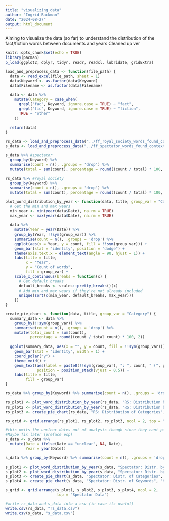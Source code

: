 ```yaml
---
title: "visualizing_data"
author: "Ingrid Backman"
date: "2024-08-27"
output: html_document
---
```

Aiming to visualize the data (so far) to understand the distribution of the fact/fiction words between documents and years
Cleaned up ver

```r
knitr::opts_chunk$set(echo = TRUE)
library(pacman)
p_load(ggplot2, dplyr, tidyr, readr, readxl, lubridate, gridExtra)
```

```r
load_and_preprocess_data <- function(file_path) {
  data <- read_excel(file_path, sheet = 1)
  data$Keyword <- as.factor(data$Keyword)
  data$Filename <- as.factor(data$Filename)
  
  data <- data %>%
    mutate(Category = case_when(
      grepl("fac", Keyword, ignore.case = TRUE) ~ "fact",
      grepl("fic", Keyword, ignore.case = TRUE) ~ "fiction",
      TRUE ~ "other"
    ))
  
  return(data)
}

rs_data <- load_and_preprocess_data("../ff_royal_society_words_found_context_separate.xlsx")
s_data <- load_and_preprocess_data("../ff_spectator_words_found_context_separate.xlsx")
```


```r
s_data %>% #spectator
  group_by(Keyword) %>%
  summarise(count = n(), .groups = 'drop') %>%
  mutate(total = sum(count), percentage = round((count / total) * 100, 1))

rs_data %>% #royal society
  group_by(Keyword) %>%
  summarise(count = n(), .groups = 'drop') %>%
  mutate(total = sum(count), percentage = round((count / total) * 100, 1))
```



```r
plot_word_distribution_by_year <- function(data, title, group_var = "Category") {
  # Get the min and max years
  min_year <- min(year(data$Date), na.rm = TRUE)
  max_year <- max(year(data$Date), na.rm = TRUE)
  
  data %>%
    mutate(Year = year(Date)) %>%
    group_by(Year, !!sym(group_var)) %>%
    summarise(count = n(), .groups = 'drop') %>%
    ggplot(aes(x = Year, y = count, fill = !!sym(group_var))) +
    geom_bar(stat = "identity", position = "dodge") +
    theme(axis.text.x = element_text(angle = 90, hjust = 1)) +
    labs(title = title,
         x = "Year",
         y = "Count of words",
         fill = group_var) +
    scale_x_continuous(breaks = function(x) {
      # Get default breaks
      default_breaks <- scales::pretty_breaks()(x)
      # Add min and max years if they're not already included
      unique(sort(c(min_year, default_breaks, max_year)))
    })
}

create_pie_chart <- function(data, title, group_var = "Category") {
  summary_data <- data %>%
    group_by(!!sym(group_var)) %>%
    summarise(count = n(), .groups = 'drop') %>%
    mutate(total_count = sum(count),
           percentage = round((count / total_count) * 100, 2))
  
  ggplot(summary_data, aes(x = "", y = count, fill = !!sym(group_var))) +
    geom_bar(stat = "identity", width = 1) +
    coord_polar("y") +
    theme_void() +
    geom_text(aes(label = paste0(!!sym(group_var), ": ", count, " (", percentage, "%)")),
              position = position_stack(vjust = 0.5)) +
    labs(title = title,
         fill = group_var)
}
```


```r
rs_data %>% group_by(Keyword) %>% summarise(count = n(), .groups = 'drop') %>% mutate(total = sum(count), percentage = round((count / total) * 100, 1))

rs_plot1 <- plot_word_distribution_by_year(rs_data, "RS: Distribution by Year", "Keyword")
rs_plot2 <- plot_word_distribution_by_year(rs_data, "RS: Distribution by Year", "Category")
rs_plot3 <- create_pie_chart(rs_data, "RS: Distribution of Categories", "Category")

rs_grid <- grid.arrange(rs_plot1, rs_plot2, rs_plot3, ncol = 2, top = "Royal Society Data")
```

```r
#this omits the unclear dates out of analysis though since they cant parse as Dates :( 
#Maybe fix later (preface esp)
s_data <- s_data %>%
  mutate(Date = ifelse(Date == "unclear", NA, Date),
         Year = year(Date))

s_data %>% group_by(Keyword) %>% summarise(count = n(), .groups = 'drop') %>% mutate(total = sum(count), percentage = round((count / total) * 100, 1))

s_plot1 <- plot_word_distribution_by_year(s_data, "Spectator: Distr. by Year", "Keyword")
s_plot2 <- plot_word_distribution_by_year(s_data, "Spectator: Distr. by Year", "Category")
s_plot3 <- create_pie_chart(s_data, "Spectator: Distr. of Categories", "Category")
s_plot4 <- create_pie_chart(s_data, "Spectator: Distr. of Keywords", "Keyword")

s_grid <- grid.arrange(s_plot1, s_plot2, s_plot3, s_plot4, ncol = 2,
                       top = "Spectator Data")
```

```r
#write rs_data and s_data into a csv (in case its useful)
write.csv(rs_data, "rs_data.csv")
write.csv(s_data, "s_data.csv")
```

